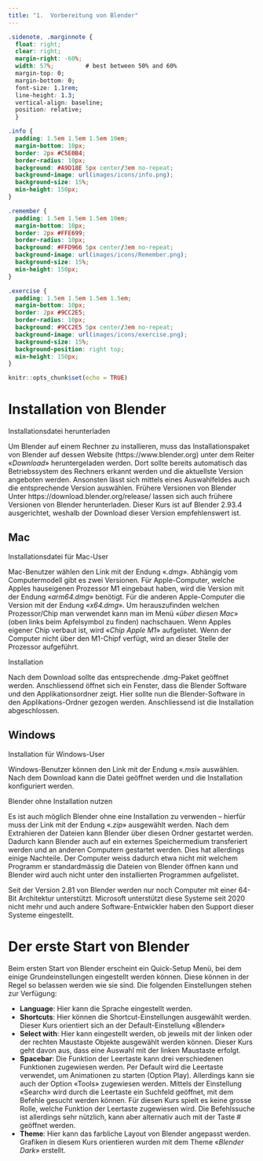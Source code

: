 ```yaml
---
title: "1.	Vorbereitung von Blender"
---
```


```css
.sidenote, .marginnote { 
  float: right;
  clear: right;
  margin-right: -60%;
  width: 57%;         # best between 50% and 60%
  margin-top: 0;
  margin-bottom: 0;
  font-size: 1.1rem;
  line-height: 1.3;
  vertical-align: baseline;
  position: relative;
  }
```

````css
.info {
  padding: 1.5em 1.5em 1.5em 10em;
  margin-bottom: 10px;
  border: 2px #C5E0B4;
  border-radius: 10px;
  background: #A9D18E 5px center/3em no-repeat; 
  background-image: url(images/icons/info.png);
  background-size: 15%;
  min-height: 150px;
}
````

````css
.remember {
  padding: 1.5em 1.5em 1.5em 10em;
  margin-bottom: 10px;
  border: 2px #FFE699;
  border-radius: 10px;
  background: #FFD966 5px center/3em no-repeat;
  background-image: url(images/icons/Remember.png);
  background-size: 15%;
  min-height: 150px;
}
````

````css
.exercise {
  padding: 1.5em 1.5em 1.5em 1.5em;
  margin-bottom: 10px;
  border: 2px #9CC2E5;
  border-radius: 10px;
  background: #9CC2E5 5px center/3em no-repeat;
  background-image: url(images/icons/exercise.png);
  background-size: 15%;
  background-position: right top; 
  min-height: 150px;
}
````

```r
knitr::opts_chunk$set(echo = TRUE)
```

# Installation von Blender


<div class="marginnote"> Installationsdatei herunterladen </div>

Um Blender auf einem Rechner zu installieren, muss das Installationspaket von Blender auf dessen Website (https://www.blender.org) unter dem Reiter «*Download*» heruntergeladen werden. Dort sollte bereits automatisch das Betriebssystem des Rechners erkannt werden und die aktuellste Version angeboten werden. Ansonsten lässt sich mittels eines Auswahlfeldes auch die entsprechende Version auswählen.
<span class="marginnote"> Frühere Versionen von Blender </span>
Unter https://download.blender.org/release/ lassen sich auch frühere Versionen von Blender herunterladen. Dieser Kurs ist auf Blender 2.93.4 ausgerichtet, weshalb der Download dieser Version empfehlenswert ist.

## Mac

<div class="marginnote"> Installationsdatei für Mac-User </div>

Mac-Benutzer wählen den Link mit der Endung «*.dmg*». Abhängig vom Computermodell gibt es zwei Versionen. Für Apple-Computer, welche Apples hauseigenen Prozessor M1 eingebaut haben, wird die Version mit der Endung «*arm64.dmg*» benötigt. Für die anderen Apple-Computer die Version mit der Endung «*x64.dmg*». Um herauszufinden welchen Prozessor/Chip man verwendet kann man im Menü «*über diesen Mac*» (oben links beim Apfelsymbol zu finden) nachschauen. Wenn Apples eigener Chip verbaut ist, wird «*Chip Apple M1*» aufgelistet. Wenn der Computer nicht über den M1-Chipf verfügt, wird an dieser Stelle der Prozessor aufgeführt. 

<div class="marginnote"> Installation </div>

Nach dem Download sollte das entsprechende .dmg-Paket geöffnet werden. Anschliessend öffnet sich ein Fenster, dass die Blender Software und den Applikationsordner zeigt. Hier sollte nun die Blender-Software in den Applikations-Ordner gezogen werden. Anschliessend ist die Installation abgeschlossen.

## Windows

<div class="marginnote"> Installation für Windows-User </div>

Windows-Benutzer können den Link mit der Endung «*.msi*» auswählen. Nach dem Download kann die Datei geöffnet werden und die Installation konfiguriert werden. 

<div class="marginnote"> Blender ohne Installation nutzen </div>

Es ist auch möglich Blender ohne eine Installation zu verwenden – hierfür muss der Link mit der Endung «*.zip*» ausgewählt werden. Nach dem Extrahieren der Dateien kann Blender über diesen Ordner gestartet werden. Dadurch kann Blender auch auf ein externes Speichermedium transferiert werden und an anderen Computern gestartet werden. Dies hat allerdings einige Nachteile. Der Computer weiss dadurch etwa nicht mit welchem Programm er standardmässig die Dateien von Blender öffnen kann und Blender wird auch nicht unter den installierten Programmen aufgelistet.


::: {.info  data-latex="{info}"}
Seit der Version 2.81 von Blender werden nur noch Computer mit einer 64-Bit Architektur unterstützt. Microsoft unterstützt diese Systeme seit 2020 nicht mehr und auch andere Software-Entwickler haben den Support dieser Systeme eingestellt.
:::


# Der erste Start von Blender
Beim ersten Start von Blender erscheint ein Quick-Setup Menü, bei dem einige Grundeinstellungen eingestellt werden können. Diese können in der Regel so belassen werden wie sie sind. Die folgenden Einstellungen stehen zur Verfügung:

*   **Language**: Hier kann die Sprache eingestellt werden. 
*   **Shortcuts**: Hier können die Shortcut-Einstellungen ausgewählt werden. Dieser Kurs orientiert sich an der Default-Einstellung «Blender»
*   **Select with**: Hier kann eingestellt werden, ob jeweils mit der linken oder der rechten Maustaste Objekte ausgewählt werden können. Dieser Kurs geht davon aus, dass eine Auswahl mit der linken Maustaste erfolgt. 
*   **Spacebar**: Die Funktion der Leertaste kann drei verschiedenen Funktionen zugewiesen werden. Per Default wird die Leertaste verwendet, um Animationen zu starten (Option Play). Allerdings kann sie auch der Option «Tools» zugewiesen werden. Mittels der Einstellung «Search» wird durch die Leertaste ein Suchfeld geöffnet, mit dem Befehle gesucht werden können. Für diesen Kurs spielt es keine grosse Rolle, welche Funktion der Leertaste zugewiesen wird. Die Befehlssuche ist allerdings sehr nützlich, kann aber alternativ auch mit der Taste # geöffnet werden.
*   **Theme**: Hier kann das farbliche Layout von Blender angepasst werden. Grafiken in diesem Kurs orientieren wurden mit dem Theme «*Blender Dark*» erstellt. 
